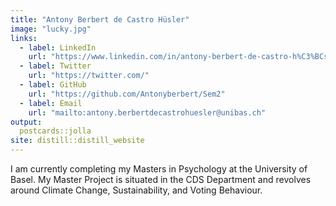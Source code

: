 ```yaml
---
title: "Antony Berbert de Castro Hüsler"
image: "lucky.jpg"
links:
  - label: LinkedIn
    url: "https://www.linkedin.com/in/antony-berbert-de-castro-h%C3%BCsler-6042a5205/"
  - label: Twitter
    url: "https://twitter.com/"
  - label: GitHub
    url: "https://github.com/Antonyberbert/Sem2"
  - label: Email
    url: "mailto:antony.berbertdecastrohuesler@unibas.ch"
output:
  postcards::jolla
site: distill::distill_website
---
```

 
I am currently completing my Masters in Psychology at the University of Basel. My Master Project is situated in the CDS Department and revolves around Climate Change, Sustainability, and Voting Behaviour.
